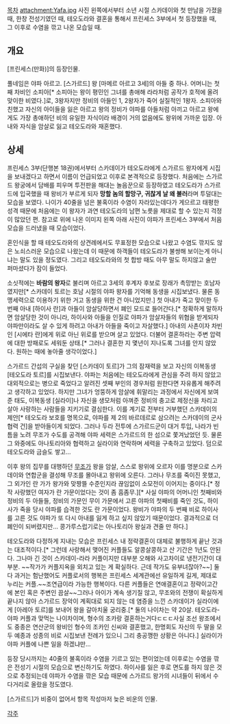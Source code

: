 [[목차]]
attachment:Yafa.jpg 
사진 왼쪽에서부터 소년 시절 스카데이와 첫 만남을 가졌을 때, 한창 전성기였던 때, 테오도라와 결혼을 통해서 프린세스 3부에서 첫 등장했을 때, 그 이후로 수염을 깎고 나온 모습일 때.

== 개요 ==
[프린세스(만화)]의 등장인물.

풀네임은 야파 아르고. [스가르드] 왕 [마메르 아르고 3세]의 아들 중 하나. 어머니는 첫째 차비인 소피아[* 소피아는 왕이 평민인 그녀를 총애해 라라처럼 공작가 호적에 올려 맞이한 비였다.]로, 3왕자지만 정비의 아들인 1, 2왕자가 죽어 실질적인 1왕자. 소피아와 친했고 자신의 아이들을 잃은 아르고 왕의 정비가 야파를 아들처럼 아끼고 아르고 왕에게도 가장 총애하던 비의 유일한 자식이라 배경이 거의 없음에도 왕위에 가까운 입장. 아내와 자식을 암살로 잃고 테오도라와 재혼했다.

== 상세 == 
프린세스 3부(단행본 18권)에서부터 스카데이가 테오도라에게 스가르드 왕자에게 시집을 보내겠다고 하면서 이름이 언급되었고 이후로 본격적으로 등장했다. 처음에는 스가르드 왕궁에서 담배를 피우며 투전판을 해대는 놀음꾼으로 등장하였고 테오도라가 스가르드에 입국했을 때 왕비가 부르게 되자 '''망할 놈의 할망구, 귀찮게 날 왜 불러'''라며 투덜대는 모습을 보였다. 나이가 40줄을 넘은 불혹이라 수염이 자라있는데다가 게으르고 태평한 성격 때문에 처음에는 이 왕자가 과연 테오도라의 남편 노릇을 제대로 할 수 있는지 걱정이 많았던 편. 참고로 위에 나온 이미지 왼쪽 아래 사진이 야파가 프린세스 3부에서 처음 모습을 드러냈을 때 모습이었다.

혼인식을 할 때 테오도라와의 상견례에서도 무표정한 모습으로 나왔고 수염도 깎지도 않은 노쇠스러운 모습으로 나왔는데 이 때문에 하객들이 테오도라가 불쌍해 보이는게 아니냐는 말도 있을 정도였다. 그리고 테오도라와의 첫 합방 때도 아무 말도 하지않고 술만 퍼마셨다가 잠이 들었다.  

소싯적에는 '''바람의 왕자'''로 불리며 아르고 3세의 후계자 후보로 장래가 촉망받는 호남자였지만[* 스카데이 토르는 호남 시절의 야파 왕자를 기억해 동생을 시집보냈다. 물론 동맹세력으로 이용하기 위한 거고 동생을 위한 건 아니었지만.] 첫 아내가 죽고 맞이한 두번째 아내 [하이사 란]과 아들이 암살당하면서 폐인 모드로 들어간다.[* 정확하게 말하자면 암살당한 것이 아니라, 하이사와 아들을 인질로 야파가 암살자들의 위협을 받게되자 야파만이라도 살 수 있게 하려고 아내가 아들을 죽이고 자살했다.] 아내의 사촌이자 차빈인 [시에타 란]에게 위로 아닌 위로를 받으며 살고 있었다. 더불어 결혼하라는 주변 압력에 대한 방패로도 세워둔 상태.[* 그러나 결혼한 지 몇년이 지나도록 그녀를 안지 않았다. 원하는 때에 놓아줄 생각이었다.]

스가르드 간섭의 구실을 찾던 [스카데이 토르]가 그의 잠재력을 보고 자신의 이복동생 [테오도라 토르]를 시집보낸다. 야파는 처음에는 테오도라에게 관심을 주려 하지 않았고 대외적으로는 병으로 죽었다고 알려진 셋째 부인의 경우처럼 원한다면 자유롭게 해주려고 생각하고 있었다. 하지만 그녀가 엉뚱하게 암살에 휘말리는 과정에서 자신에게 보여준 태도, 이복동생 [실라이]나 자신을 생모처럼 아껴준 정비의 충고로 제정신을 차리고 살아 사랑하는 사람들을 지키기로 결심한다. 이를 계기로 전부터 거부했던 스카데이의 제안[* 테오도라 보호를 명목으로, 야파를 제 2의 바르데르로 삼으려는 스카데이의 군사협력 건]을 받아들이게 되었다. 그러나 두라 전투에 스가르드군이 대거 투입, 나라가 빈 틈을 노려 무조가 수도를 공격해 야파 세력은 스가르드의 한 섬으로 쫓겨났었던 듯. 물론 그 와중에도 아나토리아와 협력하고 실라이와 연락하며 세력을 구축하고 있었다. 덤으로 테오도라와 금슬도 쌓고...

이후 왕의 집무를 대행하던 [[무조]]가 왕을 암살, 스스로 왕위에 오르자 이를 명분으로 스카데이와 연합군을 결성해 무조를 몰아내고 왕위에 오른다. 그러나 무조를 죽이진 못했고, 그 외가인 란 가가 왕가와 맞짱뜰 수준인지라 끊임없이 소모전이 이어지는 중이다.[* 정작 사랑했던 여자가 란 가문이었다는 것이 좀 흠좀무.][* 사실 야파의 어머니인 첫째비와 정비의 두 아들들, 정비의 가문인 무이 가문에서 고른 야파의 첫째비를 죽인 것도, 하이사가 죽을 당시 야파를 습격한 것도 란 가문이었다. 왕비가 야파의 두 번째 비로 하이사를 고른 것도 야파가 또 다시 아내를 잃게 하고 싶지 않았기 때문이었다. 결과적으로 더 폐인이 되버렸지만... 콩가루스럽기로는 아나토리아 왕실과 견줄 만 하다.]

테오도라와 다정하게 지내는 모습은 프린세스 내 정략결혼이 대체로 불행하게 끝난 것과는 대조적이다.[* 그런데 사랑해서 맺어진 커플들도 알콩살콩하고 산 기간은 1년도 안된다. 그나마 긴 것이 스카데이-라라 커플이지만 대부분 오해와 사고차이로 냉전기간이 대부분. ~~작가가 커플지옥을 외치고 있는 게 확실하다. 근데 작가도 유부녀잖아?~~] 둘 다 과거는 험난했어도 커플로서의 행복은 프린세스 세계관에선 유일하게 길게, 제대로 누리는 커플.~~조연급이라 가능한 행복이다. 다른 커플들은 연애결혼이고 정략이고간에 본인 혹은 주변인 끔살~~그러나 아이가 계속 생기질 않고, 무조와의 전쟁이 확실하게 끝나지 않아 스가르드 장악이 계획대로 되지 않는 데 염증을 느낀 스카데이가 실라이에게 [아레아 토르]를 보내어 왕을 갈아치울 궁리중.[* 둘의 나이차는 약 20살. 테오도라-야파 커플과 맞먹는 나이차이며, 형수의 조카랑 결혼하는거다ㄷㄷㄷ사실 조선 왕조에서도 중종은 연산군의 왕비인 형수의 조카인 신씨와 결혼했고, 한명회도 자신의 두 딸을 모두 예종과 성종의 비로 시집보낸 전례가 있으니 그리 충공깽한 상황은 아니다.] 실라이가 야파 커플에 나쁜 일을 하겠냐만... 

등장 당시까지는 40줄의 불혹이라 수염을 기르고 있는 편이었는데 이후로는 수염을 깎은 전성기 시절의 모습으로 변신하기도 하였다. 하이사를 잃은 후로 면도를 하지 않은 것으로 추정되는데 야파가 수염을 깎은 모습 때문에 스가르드 왕가의 시녀들이 뒤에서 수다거리로 올랐을 정도였다.

[스가르드]가 비중이 없어서 항목 작성마저 늦은 비운의 인물. 
 
[[각주]]
